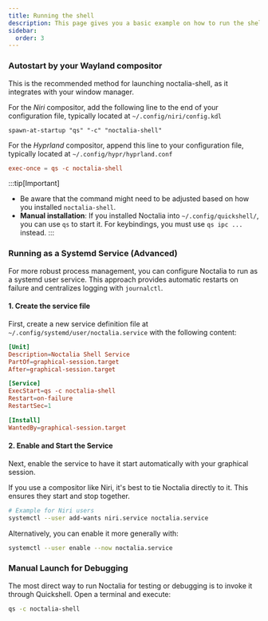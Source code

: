 ```yaml
---
title: Running the shell
description: This page gives you a basic example on how to run the shell.
sidebar:
  order: 3
---
```


### Autostart by your Wayland compositor
This is the recommended method for launching noctalia-shell, as it integrates with your window manager.

For the *Niri* compositor, add the following line to the end of your configuration file, typically located at `~/.config/niri/config.kdl`
```kdl
spawn-at-startup "qs" "-c" "noctalia-shell"
```

For the *Hyprland* compositor, append this line to your configuration file, typically located at `~/.config/hypr/hyprland.conf`
```conf
exec-once = qs -c noctalia-shell
```

:::tip[Important]
- Be aware that the command might need to be adjusted based on how you installed `noctalia-shell`.
- **Manual installation**: If you installed Noctalia into `~/.config/quickshell/`, you can use `qs` to start it. For keybindings, you must use `qs ipc ...` instead.
:::


### Running as a Systemd Service (Advanced)
For more robust process management, you can configure Noctalia to run as a systemd user service. This approach provides automatic restarts on failure and centralizes logging with `journalctl`.

#### 1. Create the service file
First, create a new service definition file at `~/.config/systemd/user/noctalia.service` with the following content:

```toml
[Unit]
Description=Noctalia Shell Service
PartOf=graphical-session.target
After=graphical-session.target

[Service]
ExecStart=qs -c noctalia-shell
Restart=on-failure
RestartSec=1

[Install]
WantedBy=graphical-session.target
```

#### 2. Enable and Start the Service

Next, enable the service to have it start automatically with your graphical session.

If you use a compositor like Niri, it's best to tie Noctalia directly to it. This ensures they start and stop together.

```bash
# Example for Niri users
systemctl --user add-wants niri.service noctalia.service
```

Alternatively, you can enable it more generally with:
```bash
systemctl --user enable --now noctalia.service
```

### Manual Launch for Debugging
The most direct way to run Noctalia for testing or debugging is to invoke it through Quickshell. Open a terminal and execute:
```bash
qs -c noctalia-shell
```
